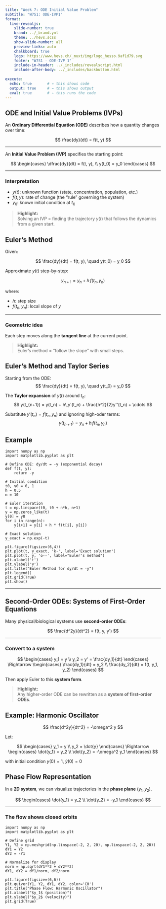 ```yaml
---
title: "Week 7: ODE Initial Value Problem"
subtitle: "W7S1: ODE-IVP1"
format:
  live-revealjs:
    slide-number: true
    brand: ../_brand.yml
    theme: ../hevs.scss
    show-slide-number: all
    preview-links: auto
    chalkboard: true
    logo: https://www.hevs.ch/_nuxt/img/logo_hesso.9af1d79.svg
    footer: "W7S1 - ODE-IVP 1"
    include-in-header: ../_includes/revealscript.html
    include-after-body: ../_includes/backbutton.html
    
execute:
  echo: true       # ← this shows code
  output: true     # ← this shows output
  eval: true       # ← this runs the code
---
```


## ODE and Initial Value Problems (IVPs)

An **Ordinary Differential Equation (ODE)** describes how a quantity changes over time:

$$
\frac{dy}{dt} = f(t, y)
$$

---

An **Initial Value Problem (IVP)** specifies the starting point:

$$
\begin{cases}
\dfrac{dy}{dt} = f(t, y), \\
y(t_0) = y_0
\end{cases}
$$

---

### Interpretation

- $y(t)$: unknown function (state, concentration, population, etc.)
- $f(t, y)$: rate of change (the “rule” governing the system)
- $y_0$: known initial condition at $t_0$

> ::: callout-tip
**Highlight:**  
Solving an IVP = finding the trajectory $y(t)$ that follows the dynamics from a given start.
:::

## Euler’s Method 

Given:

$$
\frac{dy}{dt} = f(t, y), \quad y(t_0) = y_0
$$

Approximate $y(t)$ step-by-step:

$$
y_{n+1} = y_n + h\, f(t_n, y_n)
$$

where:

- $h$: step size  
- $f(t_n, y_n)$: local slope of $y$

---

### Geometric idea
Each step moves along the **tangent line** at the current point.

> ::: callout-note
**Highlight:**  
Euler’s method = “follow the slope” with small steps.
:::

## Euler’s Method and Taylor Series

Starting from the ODE:
$$
\frac{dy}{dt} = f(t, y), \quad y(t_0) = y_0
$$

The **Taylor expansion** of $y(t)$ around $t_n$:
$$
y(t_{n+1}) = y(t_n) + h\,y'(t_n) + \frac{h^2}{2}y''(t_n) + \cdots
$$

Substitute $y'(t_n) = f(t_n, y_n)$ and ignoring high-oder terms:
$$
y(t_{n+1}) = y_n + h\,f(t_n, y_n)
$$


## Example

```pyodide
import numpy as np
import matplotlib.pyplot as plt

# Define ODE: dy/dt = -y (exponential decay)
def f(t, y):
    return -y

# Initial condition
t0, y0 = 0, 1
h = 0.5
n = 10

# Euler iteration
t = np.linspace(t0, t0 + n*h, n+1)
y = np.zeros_like(t)
y[0] = y0
for i in range(n):
    y[i+1] = y[i] + h * f(t[i], y[i])

# Exact solution
y_exact = np.exp(-t)

plt.figure(figsize=(6,4))
plt.plot(t, y_exact, 'k-', label='Exact solution')
plt.plot(t, y, 'o--', label="Euler's method")
plt.xlabel('t')
plt.ylabel('y')
plt.title("Euler Method for dy/dt = -y")
plt.legend()
plt.grid(True)
plt.show()
```


---

## Second-Order ODEs: Systems of First-Order Equations

Many physical/biological systems use **second-order ODEs**:

$$
\frac{d^2y}{dt^2} = f(t, y, y')
$$

---

### Convert to a system

$$
\begin{cases}
y_1 = y \\
y_2 = y' = \frac{dy_1}{dt}
\end{cases}
\Rightarrow
\begin{cases}
\frac{dy_1}{dt} = y_2 \\
\frac{dy_2}{dt} = f(t, y_1, y_2)
\end{cases}
$$

Then apply Euler  to this **system form**.

> ::: callout-tip
**Highlight:**  
Any higher-order ODE can be rewritten as a **system of first-order ODEs**.
:::

## Example: Harmonic Oscillator

$$
\frac{d^2y}{dt^2} = -\omega^2 y
$$

Let:

$$
\begin{cases}
y_1 = y \\
y_2 = \dot{y}
\end{cases}
\Rightarrow
\begin{cases}
\dot{y_1} = y_2 \\
\dot{y_2} = -\omega^2 y_1
\end{cases}
$$

with initial condition $y(0)=1$, $\dot{y}(0)=0$  

## Phase Flow Representation

In a **2D system**, we can visualize trajectories in the **phase plane** $(y_1, y_2)$.

$$
\begin{cases}
\dot{y_1} = y_2 \\
\dot{y_2} = -y_1
\end{cases}
$$

---

### The flow shows closed orbits

```pyodide
import numpy as np
import matplotlib.pyplot as plt

# Define grid
Y1, Y2 = np.meshgrid(np.linspace(-2, 2, 20), np.linspace(-2, 2, 20))
dY1 = Y2
dY2 = -Y1

# Normalize for display
norm = np.sqrt(dY1**2 + dY2**2)
dY1, dY2 = dY1/norm, dY2/norm

plt.figure(figsize=(6,6))
plt.quiver(Y1, Y2, dY1, dY2, color='C0')
plt.title("Phase Flow: Harmonic Oscillator")
plt.xlabel("$y_1$ (position)")
plt.ylabel("$y_2$ (velocity)")
plt.grid(True)

```


